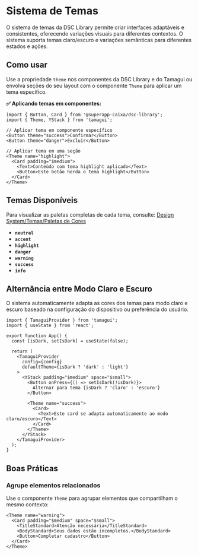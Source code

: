 
<Meta title="Design System/Temas/Overview" />

# Sistema de Temas

O sistema de temas da DSC Library permite criar interfaces adaptáveis e consistentes, oferecendo variações visuais para diferentes contextos. O sistema suporta temas claro/escuro e variações semânticas para diferentes estados e ações.

## Como usar

Use a propriedade `theme` nos componentes da DSC Library e do Tamagui ou envolva seções do seu layout com o componente `Theme` para aplicar um tema específico.

**✅ Aplicando temas em componentes:**

```tsx
import { Button, Card } from '@superapp-caixa/dsc-library';
import { Theme, YStack } from 'tamagui';

// Aplicar tema em componente específico
<Button theme="success">Confirmar</Button>
<Button theme="danger">Excluir</Button>

// Aplicar tema em uma seção
<Theme name="highlight">
  <Card padding="$medium">
    <Text>Conteúdo com tema highlight aplicado</Text>
    <Button>Este botão herda o tema highlight</Button>
  </Card>
</Theme>
```

## Temas Disponíveis

Para visualizar as paletas completas de cada tema, consulte: [Design System/Temas/Paletas de Cores](?path=/docs/design-system-temas-paletas-de-cores--docs)

- **`neutral`**
- **`accent`**
- **`highlight`**
- **`danger`**
- **`warning`**
- **`success`**
- **`info`**

## Alternância entre Modo Claro e Escuro

O sistema automaticamente adapta as cores dos temas para modo claro e escuro baseado na configuração do dispositivo ou preferência do usuário.

```tsx
import { TamaguiProvider } from 'tamagui';
import { useState } from 'react';

export function App() {
  const [isDark, setIsDark] = useState(false);

  return (
    <TamaguiProvider 
      config={config} 
      defaultTheme={isDark ? 'dark' : 'light'}
    >
      <YStack padding="$medium" space="$small">
        <Button onPress={() => setIsDark(!isDark)}>
          Alternar para tema {isDark ? 'claro' : 'escuro'}
        </Button>
        
        <Theme name="success">
          <Card>
            <Text>Este card se adapta automaticamente ao modo claro/escuro</Text>
          </Card>
        </Theme>
      </YStack>
    </TamaguiProvider>
  );
}
```

## Boas Práticas

### Agrupe elementos relacionados
Use o componente `Theme` para agrupar elementos que compartilham o mesmo contexto:

```tsx
<Theme name="warning">
  <Card padding="$medium" space="$small">
    <TitleStandard>Atenção necessária</TitleStandard>
    <BodyStandard>Seus dados estão incompletos.</BodyStandard>
    <Button>Completar cadastro</Button>
  </Card>
</Theme>
```
